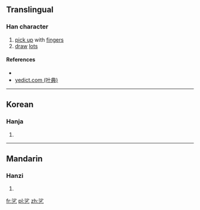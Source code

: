 ==Translingual==

===Han character===
{{Han char|rn=5|rad=乙|as=07|sn=8|four=|canj=水竹弓 (EHN)|ids=⿱[[沙]][[乙]]}}

# [[pick up]] with [[finger]]s
# [[draw]] [[lot]]s

====References====
* {{Han ref|kx=0084.201|dj=0171.261|hdz=10055.051|uh=4E77|ud=20087}}
*[http://yedict.com/htm/4E/4E74.htm yedict.com (叶典)]

----

==Korean==

===Hanja===
{{ko-hanja|hangeul=살|rv=sal|mr=sal|y=sal}}

# {{defn|lang=ko|sort=乙07}}

----

==Mandarin==

===Hanzi===
{{cmn-hanzi|pin=[[shā]] ([[sha1]])|wg=sha<sup>1</sup>}}

# {{defn|lang=cmn|sort=乙07}}

[[fr:乷]]
[[pl:乷]]
[[zh:乷]]